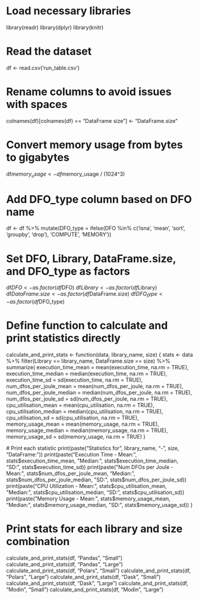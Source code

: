 # Load necessary libraries
library(readr)
library(dplyr)
library(knitr)

# Read the dataset
df <- read.csv('run_table.csv')

# Rename columns to avoid issues with spaces
colnames(df)[colnames(df) == "DataFrame size"] <- "DataFrame.size"

# Convert memory usage from bytes to gigabytes
df$memory_usage <- df$memory_usage / (1024^3)

# Add DFO_type column based on DFO name
df <- df %>%
  mutate(DFO_type = ifelse(DFO %in% c('isna', 'mean', 'sort', 'groupby', 'drop'), 'COMPUTE', 'MEMORY'))

# Set DFO, Library, DataFrame.size, and DFO_type as factors
df$DFO <- as.factor(df$DFO)
df$Library <- as.factor(df$Library)
df$DataFrame.size <- as.factor(df$DataFrame.size)
df$DFO_type <- as.factor(df$DFO_type)

# Define function to calculate and print statistics directly
calculate_and_print_stats <- function(data, library_name, size) {
  stats <- data %>%
    filter(Library == library_name, DataFrame.size == size) %>%
    summarize(
      execution_time_mean = mean(execution_time, na.rm = TRUE),
      execution_time_median = median(execution_time, na.rm = TRUE),
      execution_time_sd = sd(execution_time, na.rm = TRUE),
      num_dfos_per_joule_mean = mean(num_dfos_per_joule, na.rm = TRUE),
      num_dfos_per_joule_median = median(num_dfos_per_joule, na.rm = TRUE),
      num_dfos_per_joule_sd = sd(num_dfos_per_joule, na.rm = TRUE),
      cpu_utilisation_mean = mean(cpu_utilisation, na.rm = TRUE),
      cpu_utilisation_median = median(cpu_utilisation, na.rm = TRUE),
      cpu_utilisation_sd = sd(cpu_utilisation, na.rm = TRUE),
      memory_usage_mean = mean(memory_usage, na.rm = TRUE),
      memory_usage_median = median(memory_usage, na.rm = TRUE),
      memory_usage_sd = sd(memory_usage, na.rm = TRUE)
    )
  
  # Print each statistic
  print(paste("Statistics for", library_name, "-", size, "DataFrame:"))
  print(paste("Execution Time - Mean:", stats$execution_time_mean, "Median:", stats$execution_time_median, "SD:", stats$execution_time_sd))
  print(paste("Num DFOs per Joule - Mean:", stats$num_dfos_per_joule_mean, "Median:", stats$num_dfos_per_joule_median, "SD:", stats$num_dfos_per_joule_sd))
  print(paste("CPU Utilization - Mean:", stats$cpu_utilisation_mean, "Median:", stats$cpu_utilisation_median, "SD:", stats$cpu_utilisation_sd))
  print(paste("Memory Usage - Mean:", stats$memory_usage_mean, "Median:", stats$memory_usage_median, "SD:", stats$memory_usage_sd))
}

# Print stats for each library and size combination
calculate_and_print_stats(df, "Pandas", "Small")
calculate_and_print_stats(df, "Pandas", "Large")
calculate_and_print_stats(df, "Polars", "Small")
calculate_and_print_stats(df, "Polars", "Large")
calculate_and_print_stats(df, "Dask", "Small")
calculate_and_print_stats(df, "Dask", "Large")
calculate_and_print_stats(df, "Modin", "Small")
calculate_and_print_stats(df, "Modin", "Large")
